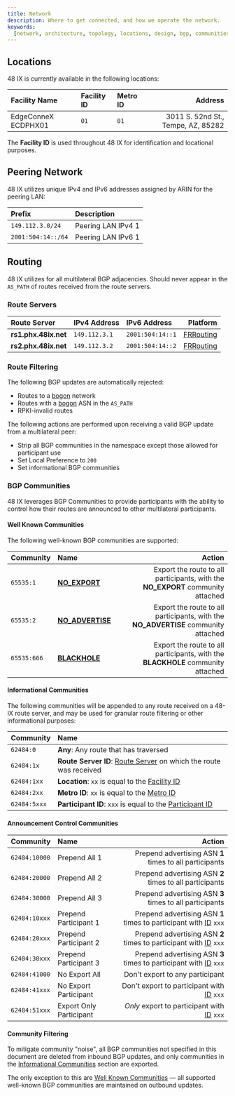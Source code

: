 ```yaml
---
title: Network
description: Where to get connected, and how we operate the network.
keywords:
  [network, architecture, topology, locations, design, bgp, communities, filtering, route servers]
---
```


## Locations

48 IX is currently available in the following locations:

| Facility Name       | Facility ID | Metro ID |                            Address |
| :------------------ | :---------- | :------- | ---------------------------------: |
| EdgeConneX ECDPHX01 | `01`        | `01`     | 3011 S. 52nd St., Tempe, AZ, 85282 |

The **Facility ID** is used throughout 48 IX for identification and locational purposes.

## Peering Network

48 IX utilizes unique IPv4 and IPv6 addresses assigned by ARIN for the peering LAN:

| Prefix             | Description        |
| :----------------- | :----------------- |
| `149.112.3.0/24`   | Peering LAN IPv4 1 |
| `2001:504:14::/64` | Peering LAN IPv6 1 |

## Routing

48 IX utilizes <ASN /> for all multilateral BGP adjacencies. <ASN /> Should never appear in the `AS_PATH` of routes received from the route servers.

### Route Servers

| Route Server         | IPv4 Address  | IPv6 Address     |                            Platform |
| :------------------- | :------------ | :--------------- | ----------------------------------: |
| **rs1.phx.48ix.net** | `149.112.3.1` | `2001:504:14::1` | [FRRouting](https://frrouting.org/) |
| **rs2.phx.48ix.net** | `149.112.3.2` | `2001:504:14::2` | [FRRouting](https://frrouting.org/) |

<Admonition
  type="note"
  title="Forwarding"
  message="48 IX route servers are not in the forwarding path, and have IPv4 & IPv6 forward explicitly disabled."
/>

### Route Filtering

The following BGP updates are automatically rejected:

- Routes to a [bogon](bogons.mdx) network
- Routes with a [bogon](bogons.mdx) ASN in the `AS_PATH`
- RPKI-invalid routes

The following actions are performed upon receiving a valid BGP update from a multilateral peer:

- Strip all BGP communities in the <ASN /> namespace except those allowed for participant use
- Set Local Preference to `200`
- Set informational BGP communities

### BGP Communities

48 IX leverages BGP Communities to provide participants with the ability to control how their routes are announced to other multilateral participants.

#### Well Known Communities

The following well-known BGP communities are supported:

| Community   | Name                                                    |                                                                             Action |
| :---------- | :------------------------------------------------------ | ---------------------------------------------------------------------------------: |
| `65535:1`   | [**NO_EXPORT**](https://tools.ietf.org/html/rfc1997)    |    Export the route to all participants, with the **NO_EXPORT** community attached |
| `65535:2`   | [**NO_ADVERTISE**](https://tools.ietf.org/html/rfc1997) | Export the route to all participants, with the **NO_ADVERTISE** community attached |
| `65535:666` | [**BLACKHOLE**](https://tools.ietf.org/html/rfc7999)    |    Export the route to all participants, with the **BLACKHOLE** community attached |

#### Informational Communities

The following communities will be appended to any route received on a 48-IX route server, and may be used for granular route filtering or other informational purposes:

| Community    | Name                                                                                |
| :----------- | :---------------------------------------------------------------------------------- |
| `62484:0`    | **Any**: Any route that has traversed <ASN/>                                        |
| `62484:1x`   | **Route Server ID**: [Route Server](#route-servers) on which the route was received |
| `62484:1xx`  | **Location**: `xx` is equal to the [Facility ID](#locations)                        |
| `62484:2xx`  | **Metro ID**: `xx` is equal to the [Metro ID](#locations)                           |
| `62484:5xxx` | **Participant ID**: `xxx` is equal to the [Participant ID](participants.mdx)        |

#### Announcement Control Communities

| Community     | Name                    |                                                                               Action |
| :------------ | :---------------------- | -----------------------------------------------------------------------------------: |
| `62484:10000` | Prepend All 1           |                              Prepend advertising ASN **1** times to all participants |
| `62484:20000` | Prepend All 2           |                              Prepend advertising ASN **2** times to all participants |
| `62484:30000` | Prepend All 3           |                              Prepend advertising ASN **3** times to all participants |
| `62484:10xxx` | Prepend Participant 1   | Prepend advertising ASN **1** times to participant with [ID](participants.mdx) `xxx` |
| `62484:20xxx` | Prepend Participant 2   | Prepend advertising ASN **2** times to participant with [ID](participants.mdx) `xxx` |
| `62484:30xxx` | Prepend Participant 3   | Prepend advertising ASN **3** times to participant with [ID](participants.mdx) `xxx` |
| `62484:41000` | No Export All           |                                                      Don't export to any participant |
| `62484:41xxx` | No Export Participant   |                        Don't export to participant with [ID](participants.mdx) `xxx` |
| `62484:51xxx` | Export Only Participant |                       _Only_ export to participant with [ID](participants.mdx) `xxx` |

#### Community Filtering

To mitigate community "noise", all BGP communities not specified in this document are deleted from inbound BGP updates, and only communities in the [Informational Communities](#informational-communities) section are exported.

The only exception to this are [Well Known Communities](#well-known-communities) — all supported well-known BGP communities are maintained on outbound updates.
